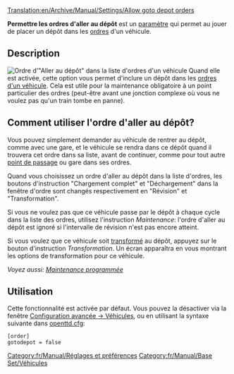 [[Translation:en/Archive/Manual/Settings/Allow goto depot orders]]

'''Permettre les ordres d'aller au dépôt''' est un [[fr/Archive/Manual/Settings/Options avancées|paramètre]] qui permet au jouer de placer un dépôt dans les [[fr/Manual/Ordres|ordres]] d'un véhicule.

== Description ==
[[File:fr/Archive/Manual/Settings/Go To Depot.png|right|frame|Ordre d'"Aller au dépôt" dans la liste d'ordres d'un véhicule]]
Quand elle est activée, cette option vous permet d'inclure un dépôt dans les [[fr/Manual/Ordres|ordres d'un véhicule]]. Cela est utile pour la maintenance obligatoire à un point particulier des ordres (peut-être avant une jonction complexe où vous ne voulez pas qu'un train tombe en panne).

== Comment utiliser l'ordre d'aller au dépôt? ==
Vous pouvez simplement demander au véhicule de rentrer au dépôt, comme avec une gare, et le véhicule se rendra dans ce dépôt quand il trouvera cet ordre dans sa liste, avant de continuer, comme pour tout autre [[fr/Manual/Points de contrôle|point de passage]] ou gare dans ses ordres.

Quand vous choisissez un ordre d'aller au dépôt dans la liste d'ordres, les boutons d'instruction "Chargement complet" et "Déchargement" dans la fenêtre d'ordre sont changés respectivement en "Révision" et "Transformation".

Si vous ne voulez pas que ce véhicule passe par le dépôt à chaque cycle dans la liste des ordres, utilisez l'instruction ''Maintenance'': l'ordre d'aller au dépôt est ignoré si l'intervalle de révision n'est pas encore atteint.

Si vous voulez que ce véhicule soit [[fr/Manual/Transformation|transformé]] au dépôt, appuyez sur le bouton d'instruction ''Transformation''. Un écran apparaîtra en vous montrant les options de transformation pour ce véhicule.

''Voyez aussi: [[fr/Manual/Maintenance#maintenance-programmee|Maintenance programmée]]''

== Utilisation ==
Cette fonctionnalité est activée par défaut. Vous pouvez la désactiver via la fenêtre [[fr/Archive/Manual/Settings/Options avancées/Véhicules|Configuration avancée -> Véhicules]], ou en utilisant la syntaxe suivante dans [[fr/Archive/Manual/Settings/Openttd.cfg|openttd.cfg]]:
<pre>[order]
gotodepot = false</pre>

[[Category:fr/Manual/Réglages et préférences]]
[[Category:fr/Manual/Base Set/Véhicules]]